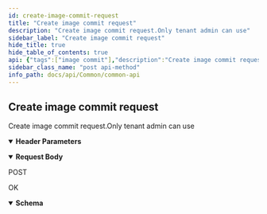 ```yaml
---
id: create-image-commit-request
title: "Create image commit request"
description: "Create image commit request.Only tenant admin can use"
sidebar_label: "Create image commit request"
hide_title: true
hide_table_of_contents: true
api: {"tags":["image commit"],"description":"Create image commit request.Only tenant admin can use","parameters":[{"name":"x-api-host","in":"header","description":"Authentication Required Parameters","required":true,"schema":{"type":"string","default":"goc"}}],"requestBody":{"description":"POST","content":{"application/json":{"schema":{"required":["image","site","tag"],"type":"object","properties":{"site":{"type":"integer","format":"int64"},"image":{"type":"string"},"tag":{"type":"string"}}}}}},"responses":{"200":{"description":"OK","content":{"application/json":{"schema":{"type":"object","properties":{"id":{"type":"integer"},"image":{"type":"string"},"tag":{"type":"string"},"status":{"type":"string"},"create_time":{"type":"string","format":"date-time"}}}}}}},"method":"post","path":"/image_commit/","servers":[{"url":"{apigateway}/api/v3/","variables":{"apigateway":{"default":"https://apigateway.twcc.ai"}}}],"security":[{"ApiKeyAuth":[]}],"securitySchemes":{"ApiKeyAuth":{"type":"apiKey","in":"header","name":"x-api-key"}},"jsonRequestBodyExample":{"site":0,"image":"string","tag":"string"},"info":{"version":"1.2.1","title":"Common API","description":"This is Common API.\n"},"postman":{"name":"Create image commit request","description":{"content":"Create image commit request.Only tenant admin can use","type":"text/plain"},"url":{"path":["image_commit",""],"host":["{{baseUrl}}"],"query":[],"variable":[]},"header":[{"disabled":false,"description":{"content":"(Required) Authentication Required Parameters","type":"text/plain"},"key":"x-api-host","value":""},{"key":"Content-Type","value":"application/json"},{"key":"Accept","value":"application/json"}],"method":"POST","body":{"mode":"raw","raw":"\"\"","options":{"raw":{"language":"json"}}}}}
sidebar_class_name: "post api-method"
info_path: docs/api/Common/common-api
---
```



## Create image commit request



Create image commit request.Only tenant admin can use

<details style={{"marginBottom":"1rem"}} data-collapsed={false} open={true}><summary style={{}}><strong>Header Parameters</strong></summary><div><ul><ParamsItem className={"paramsItem"} param={{"name":"x-api-host","in":"header","description":"Authentication Required Parameters","required":true,"schema":{"type":"string","default":"goc"}}}></ParamsItem></ul></div></details><MimeTabs><TabItem label={"application/json"} value={"application/json-schema"}><details style={{}} data-collapsed={false} open={true}><summary style={{"textAlign":"left"}}><strong>Request Body</strong></summary><div style={{"textAlign":"left","marginLeft":"1rem"}}><div style={{"marginTop":"1rem","marginBottom":"1rem"}}>

POST

</div></div><ul style={{"marginLeft":"1rem"}}><SchemaItem collapsible={false} name={"site"} required={true} schemaDescription={undefined} schemaName={"int64"} qualifierMessage={undefined} defaultValue={undefined}></SchemaItem><SchemaItem collapsible={false} name={"image"} required={true} schemaDescription={undefined} schemaName={"string"} qualifierMessage={undefined} defaultValue={undefined}></SchemaItem><SchemaItem collapsible={false} name={"tag"} required={true} schemaDescription={undefined} schemaName={"string"} qualifierMessage={undefined} defaultValue={undefined}></SchemaItem></ul></details></TabItem></MimeTabs><div><ApiTabs><TabItem label={"200"} value={"200"}><div>

OK

</div><div><MimeTabs schemaType={"response"}><TabItem label={"application/json"} value={"application/json"}><SchemaTabs><TabItem label={"Schema"} value={"Schema"}><details style={{}} data-collapsed={false} open={true}><summary style={{"textAlign":"left"}}><strong>Schema</strong></summary><div style={{"textAlign":"left","marginLeft":"1rem"}}></div><ul style={{"marginLeft":"1rem"}}><SchemaItem collapsible={false} name={"id"} required={false} schemaDescription={undefined} schemaName={"integer"} qualifierMessage={undefined} defaultValue={undefined}></SchemaItem><SchemaItem collapsible={false} name={"image"} required={false} schemaDescription={undefined} schemaName={"string"} qualifierMessage={undefined} defaultValue={undefined}></SchemaItem><SchemaItem collapsible={false} name={"tag"} required={false} schemaDescription={undefined} schemaName={"string"} qualifierMessage={undefined} defaultValue={undefined}></SchemaItem><SchemaItem collapsible={false} name={"status"} required={false} schemaDescription={undefined} schemaName={"string"} qualifierMessage={undefined} defaultValue={undefined}></SchemaItem><SchemaItem collapsible={false} name={"create_time"} required={false} schemaDescription={undefined} schemaName={"date-time"} qualifierMessage={undefined} defaultValue={undefined}></SchemaItem></ul></details></TabItem><TabItem label={"Example (from schema)"} value={"Example (from schema)"}><ResponseSamples responseExample={"{\n  \"id\": 0,\n  \"image\": \"string\",\n  \"tag\": \"string\",\n  \"status\": \"string\",\n  \"create_time\": \"2022-12-07\"\n}"} language={"json"}></ResponseSamples></TabItem></SchemaTabs></TabItem></MimeTabs></div></TabItem></ApiTabs></div>
      